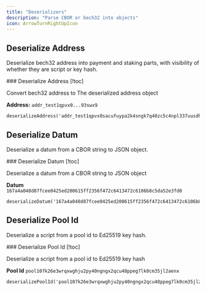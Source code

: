 ```yaml
---
title: "Deserializers"
description: "Parse CBOR or bech32 into objects"
icon: ArrowTurnRightUpIcon
---
```


## Deserialize Address

Deserialize bech32 address into payment and staking parts, with visibility of whether they are script or key hash.

<Card>
  ### Deserialize Address [!toc]

  Convert bech32 address to The deserialized address object

  **Address:** `addr_test1qpvx0...93swx9`

  ```tsx
  deserializeAddress('addr_test1qpvx0sacufuypa2k4sngk7q40zc5c4npl337uusdh64kv0uafhxhu32dys6pvn6wlw8dav6cmp4pmtv7cc3yel9uu0nq93swx9');
  ```
</Card>


## Deserialize Datum

Deserialize a datum from a CBOR string to JSON object.

<Card>
  ### Deserialize Datum [!toc]

  Deserialize a datum from a CBOR string to JSON object

  **Datum**
  `167a4a048d87fcee0425ed200615ff2356f472c6413472c6106b8c5da52e3fd0`

  ```tsx
  deserializeDatum('167a4a048d87fcee0425ed200615ff2356f472c6413472c6106b8c5da52e3fd0');
  ```
</Card>


## Deserialize Pool Id

Deserialize a script from a pool id to Ed25519 key hash.

<Card>
  ### Deserialize Pool Id [!toc]

  Deserialize a script from a pool id to Ed25519 key hash

  **Pool Id**
  `pool107k26e3wrqxwghju2py40ngngx2qcu48ppeg7lk0cm35jl2aenx`

  ```tsx
  deserializePoolId('pool107k26e3wrqxwghju2py40ngngx2qcu48ppeg7lk0cm35jl2aenx');
  ```
</Card>
